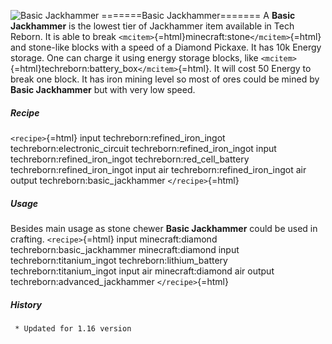 ![Basic Jackhammer](/mods/techreborn/basic_jackhammer.png)
=======Basic Jackhammer======= A **Basic Jackhammer** is the lowest
tier of Jackhammer item available in Tech Reborn. It is able to break
`<mcitem>`{=html}minecraft:stone`</mcitem>`{=html} and stone-like blocks
with a speed of a Diamond Pickaxe. It has 10k Energy storage. One can
charge it using energy storage blocks, like
`<mcitem>`{=html}techreborn:battery_box`</mcitem>`{=html}. It will cost
50 Energy to break one block. It has iron mining level so most of ores
could be mined by **Basic Jackhammer** but with very low speed.

##### Recipe

`<recipe>`{=html} input techreborn:refined_iron_ingot
techreborn:electronic_circuit techreborn:refined_iron_ingot input
techreborn:refined_iron_ingot techreborn:red_cell_battery
techreborn:refined_iron_ingot input air techreborn:refined_iron_ingot
air output techreborn:basic_jackhammer `</recipe>`{=html}

##### Usage

Besides main usage as stone chewer **Basic Jackhammer** could be
used in crafting. `<recipe>`{=html} input minecraft:diamond
techreborn:basic_jackhammer minecraft:diamond input
techreborn:titanium_ingot techreborn:lithium_battery
techreborn:titanium_ingot input air minecraft:diamond air output
techreborn:advanced_jackhammer `</recipe>`{=html}

##### History

` * Updated for 1.16 version`
